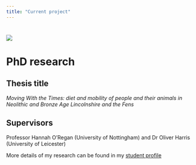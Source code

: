 ```yaml
---
title: "Current project"
---
```


# ![](IMG_2061.png)

# PhD research

## Thesis title

*Moving With the Times: diet and mobility of people and their animals in Neolithic and Bronze Age Lincolnshire and the Fens*

## Supervisors

Professor Hannah O'Regan (University of Nottingham) and Dr Oliver Harris (University of Leicester)

More details of my research can be found in my [student profile](https://www.midlands4cities.ac.uk/student_profile/david-osborne/)
